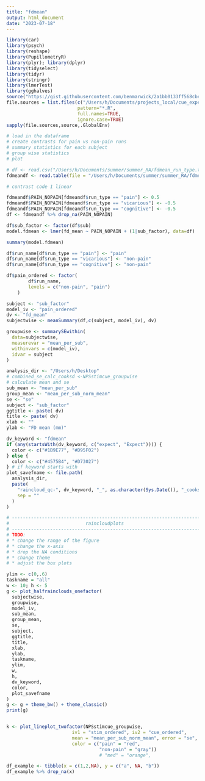 ```yaml
---
title: "fdmean"
output: html_document
date: "2023-07-18"
---
```


```r
library(car)
library(psych)
library(reshape)
library(PupillometryR)
library(plyr); library(dplyr)
library(tidyselect)
library(tidyr)
library(stringr)
library(lmerTest)
library(gghalves)
source("https://gist.githubusercontent.com/benmarwick/2a1bb0133ff568cbe28d/raw/fb53bd97121f7f9ce947837ef1a4c65a73bffb3f/geom_flat_violin.R")
file.sources = list.files(c("/Users/h/Documents/projects_local/cue_expectancy/scripts/step02_R/utils"),
                          pattern="*.R", 
                          full.names=TRUE, 
                          ignore.case=TRUE)
sapply(file.sources,source,.GlobalEnv)
```


```r
# load in the dataframe
# create contrasts for pain vs non-pain runs
# summary statistics for each subject
# group wise statistics
# plot
```


```r
# df <- read.csv("/Users/h/Documents/summer/summer_RA/fdmean_run_type.tsv")
fdmeandf <- read.table(file = "/Users/h/Documents/summer/summer_RA/fdmean_run_type.tsv", sep = '\t', header = TRUE)

```

```r
# contrast code 1 linear

fdmeandf$PAIN_NOPAIN[fdmeandf$run_type == "pain"] <- 0.5
fdmeandf$PAIN_NOPAIN[fdmeandf$run_type == "vicarious"] <- -0.5
fdmeandf$PAIN_NOPAIN[fdmeandf$run_type == "cognitive"] <- -0.5
df <- fdmeandf %>% drop_na(PAIN_NOPAIN)
```

```r
df$sub_factor <- factor(df$sub)
model.fdmean <- lmer(fd_mean ~ PAIN_NOPAIN + (1|sub_factor), data=df)
```

```r
summary(model.fdmean)
```

```r
df$run_name[df$run_type == "pain"] <- "pain"
df$run_name[df$run_type == "vicarious"] <- "non-pain"
df$run_name[df$run_type == "cognitive"] <- "non-pain"

df$pain_ordered <- factor(
        df$run_name,
        levels = c("non-pain", "pain")
    )

subject <- "sub_factor"
model_iv <- "pain_ordered"
dv <- "fd_mean"
subjectwise <- meanSummary(df,c(subject, model_iv), dv)

groupwise <- summarySEwithin(
  data=subjectwise,
  measurevar = "mean_per_sub",
  withinvars = c(model_iv),
  idvar = subject
)
```

```r
analysis_dir <- "/Users/h/Desktop"
# combined_se_calc_cooksd <-NPSstimcue_groupwise
# calculate mean and se
sub_mean <- "mean_per_sub"
group_mean <- "mean_per_sub_norm_mean"
se <- "se"
subject <- "sub_factor"
ggtitle <- paste( dv)
title <- paste( dv)
xlab <- ""
ylab <- "FD mean (mm)"

dv_keyword <- "fdmean"
if (any(startsWith(dv_keyword, c("expect", "Expect")))) {
  color <- c("#1B9E77", "#D95F02")
} else {
  color <- c("#4575B4", "#D73027")
} # if keyword starts with
plot_savefname <- file.path(
  analysis_dir,
  paste(
    "raincloud_qc-", dv_keyword, "_", as.character(Sys.Date()), "_cooksd.png",
    sep = ""
  )
)

# ----------------------------------------------------------------------
#                            raincloudplots
# ----------------------------------------------------------------------
# TODO: 
# * change the range of the figure
# * change the x-axis
# * drop the NA conditions
# * change theme
# * adjust the box plots

ylim <- c(0,.6)
taskname = "all"
w <- 10; h <- 5
g <- plot_halfrainclouds_onefactor(
  subjectwise,
  groupwise,
  model_iv,
  sub_mean,
  group_mean,
  se,
  subject,
  ggtitle,
  title,
  xlab,
  ylab,
  taskname,
  ylim,
  w,
  h,
  dv_keyword,
  color,
  plot_savefname
)
g <- g + theme_bw() + theme_classic()
print(g)


k <- plot_lineplot_twofactor(NPSstimcue_groupwise,
                        iv1 = "stim_ordered", iv2 = "cue_ordered",
                        mean = "mean_per_sub_norm_mean", error = "se",
                        color = c("pain" = "red",
                                  "non-pain" = "gray"))
                                  # "med" = "orange",

```

```r
df_example <- tibble(x = c(1,2,NA), y = c("a", NA, "b"))
df_example %>% drop_na(x)
```

